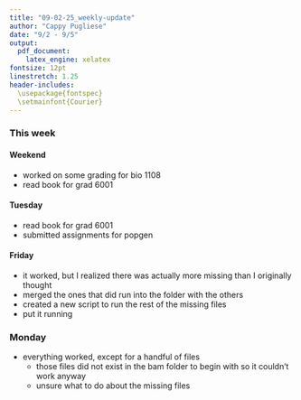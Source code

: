 ```yaml
---
title: "09-02-25_weekly-update"
author: "Cappy Pugliese"
date: "9/2 - 9/5"
output: 
  pdf_document:
    latex_engine: xelatex
fontsize: 12pt
linestretch: 1.25
header-includes:
  \usepackage{fontspec}
  \setmainfont{Courier}
---
```


### This week
#### Weekend
- worked on some grading for bio 1108
- read book for grad 6001

#### Tuesday
- read book for grad 6001
- submitted assignments for popgen

#### Friday
- it worked, but I realized there was actually more missing than I originally thought
- merged the ones that did run into the folder with the others
- created a new script to run the rest of the missing files
- put it running

### Monday
- everything worked, except for a handful of files
  - those files did not exist in the bam folder to begin with so it couldn't work anyway
  - unsure what to do about the missing files